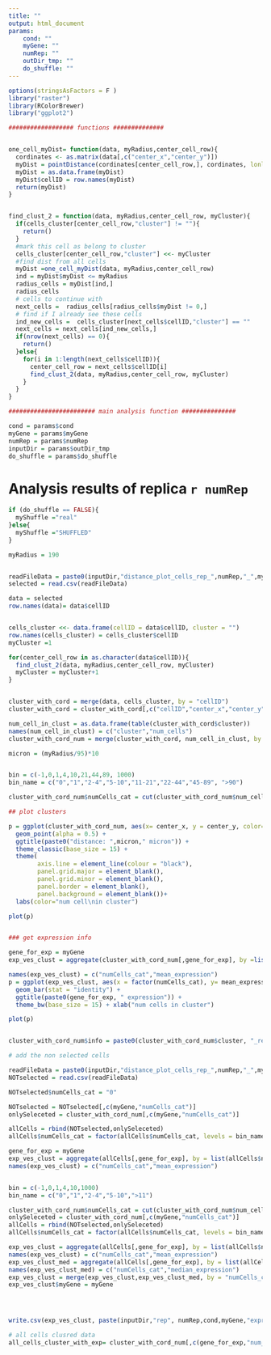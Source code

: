 ```yaml
---
title: ""
output: html_document
params:
    cond: ""
    myGene: ""
    numRep: ""
    outDir_tmp: ""
    do_shuffle: ""
---
```

```r

options(stringsAsFactors = F )
library("raster") 
library(RColorBrewer)
library("ggplot2")
```

```r
################## functions ##############


one_cell_myDist= function(data, myRadius,center_cell_row){
  cordinates <- as.matrix(data[,c("center_x","center_y")])
  myDist = pointDistance(cordinates[center_cell_row,], cordinates, lonlat=FALSE)
  myDist = as.data.frame(myDist)
  myDist$cellID = row.names(myDist)
  return(myDist)
}


find_clust_2 = function(data, myRadius,center_cell_row, myCluster){
  if(cells_cluster[center_cell_row,"cluster"] != ""){
    return()
  }
  #mark this cell as belong to cluster
  cells_cluster[center_cell_row,"cluster"] <<- myCluster
  #find dist from all cells
  myDist =one_cell_myDist(data, myRadius,center_cell_row)
  ind = myDist$myDist <= myRadius
  radius_cells = myDist[ind,]
  radius_cells
  # cells to continue with
  next_cells =  radius_cells[radius_cells$myDist != 0,]
  # find if I already see these cells
  ind_new_cells =  cells_cluster[next_cells$cellID,"cluster"] == ""
  next_cells = next_cells[ind_new_cells,]
  if(nrow(next_cells) == 0){
    return()
  }else{
    for(i in 1:length(next_cells$cellID)){
      center_cell_row = next_cells$cellID[i]
      find_clust_2(data, myRadius,center_cell_row, myCluster)
    }
  }
}

```


```r
######################## main analysis function ###############

cond = params$cond
myGene = params$myGene
numRep = params$numRep
inputDir = params$outDir_tmp
do_shuffle = params$do_shuffle
```

# Analysis results of replica `r numRep`

```r


if (do_shuffle == FALSE){
  myShuffle ="real"
}else{
  myShuffle ="SHUFFLED"
}

myRadius = 190


readFileData = paste0(inputDir,"distance_plot_cells_rep_",numRep,"_",myGene, cond,"_",myShuffle,".csv")
selected = read.csv(readFileData)

data = selected
row.names(data)= data$cellID


cells_cluster <<- data.frame(cellID = data$cellID, cluster = "")
row.names(cells_cluster) = cells_cluster$cellID
myCluster =1

for(center_cell_row in as.character(data$cellID)){
  find_clust_2(data, myRadius,center_cell_row, myCluster)
  myCluster = myCluster+1
}


cluster_with_cord = merge(data, cells_cluster, by = "cellID")
cluster_with_cord = cluster_with_cord[,c("cellID","center_x","center_y", "cluster","Egr2")]

num_cell_in_clust = as.data.frame(table(cluster_with_cord$cluster))
names(num_cell_in_clust) = c("cluster","num_cells")
cluster_with_cord_num = merge(cluster_with_cord, num_cell_in_clust, by = "cluster")

micron = (myRadius/95)*10


bin = c(-1,0,1,4,10,21,44,89, 1000)
bin_name = c("0","1","2-4","5-10","11-21","22-44","45-89", ">90")

cluster_with_cord_num$numCells_cat = cut(cluster_with_cord_num$num_cells,breaks=bin,bin_name)

## plot clusters

p = ggplot(cluster_with_cord_num, aes(x= center_x, y = center_y, color= factor(numCells_cat))) +
  geom_point(alpha = 0.5) +
  ggtitle(paste0("distance: ",micron," micron")) +
  theme_classic(base_size = 15) +
  theme(
        axis.line = element_line(colour = "black"),
        panel.grid.major = element_blank(),
        panel.grid.minor = element_blank(),
        panel.border = element_blank(),
        panel.background = element_blank())+
  labs(color="num cell\nin cluster")

plot(p)


### get expression info

gene_for_exp = myGene
exp_ves_clust = aggregate(cluster_with_cord_num[,gene_for_exp], by =list(cluster_with_cord_num$numCells_cat), mean )

names(exp_ves_clust) = c("numCells_cat","mean_expression")
p = ggplot(exp_ves_clust, aes(x = factor(numCells_cat), y= mean_expression)) +
  geom_bar(stat = "identity") +
  ggtitle(paste0(gene_for_exp, " expression")) +
  theme_bw(base_size = 15) + xlab("num cells in cluster")

plot(p)


cluster_with_cord_num$info = paste0(cluster_with_cord_num$cluster, "_rep",numRep)

# add the non selected cells

readFileData = paste0(inputDir,"distance_plot_cells_rep_",numRep,"_",myGene, cond,"_",myShuffle,"NotSelected.csv")
NOTselected = read.csv(readFileData)

NOTselected$numCells_cat = "0"

NOTselected = NOTselected[,c(myGene,"numCells_cat")]
onlySeleceted = cluster_with_cord_num[,c(myGene,"numCells_cat")]

allCells = rbind(NOTselected,onlySeleceted)
allCells$numCells_cat = factor(allCells$numCells_cat, levels = bin_name)

gene_for_exp = myGene
exp_ves_clust = aggregate(allCells[,gene_for_exp], by = list(allCells$numCells_cat), mean)
names(exp_ves_clust) = c("numCells_cat","mean_expression")


bin = c(-1,0,1,4,10,1000)
bin_name = c("0","1","2-4","5-10",">11")

cluster_with_cord_num$numCells_cat = cut(cluster_with_cord_num$num_cells,breaks=bin,bin_name)
onlySeleceted = cluster_with_cord_num[,c(myGene,"numCells_cat")]
allCells = rbind(NOTselected,onlySeleceted)
allCells$numCells_cat = factor(allCells$numCells_cat, levels = bin_name)

exp_ves_clust = aggregate(allCells[,gene_for_exp], by = list(allCells$numCells_cat), mean)
names(exp_ves_clust) = c("numCells_cat","mean_expression")
exp_ves_clust_med = aggregate(allCells[,gene_for_exp], by = list(allCells$numCells_cat), median)
names(exp_ves_clust_med) = c("numCells_cat","median_expression")
exp_ves_clust = merge(exp_ves_clust,exp_ves_clust_med, by = "numCells_cat")
exp_ves_clust$myGene = myGene




write.csv(exp_ves_clust, paste(inputDir,"rep", numRep,cond,myGene,"expression_per_cluster.csv", sep = "_"), row.names = F)

# all cells clusred data
all_cells_cluster_with_exp= cluster_with_cord_num[,c(gene_for_exp,"num_cells")]



```
